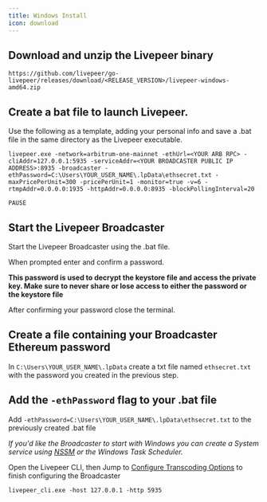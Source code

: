```yaml
---
title: Windows Install
icon: download
---
```


## Download and unzip the Livepeer binary

```
https://github.com/livepeer/go-livepeer/releases/download/<RELEASE_VERSION>/livepeer-windows-amd64.zip

```
## Create a bat file to launch Livepeer.  

Use the following as a template, adding your personal info and save a .bat file in the same directory as the Livepeer executable.

```
livepeer.exe -network=arbitrum-one-mainnet -ethUrl=<YOUR ARB RPC> -cliAddr=127.0.0.1:5935 -serviceAddr=<YOUR BROADCASTER PUBLIC IP ADDRESS>:8935 -broadcaster -ethPassword=C:\Users\YOUR_USER_NAME\.lpData\ethsecret.txt -maxPricePerUnit=300 -pricePerUnit=1 -monitor=true -v=6 -rtmpAddr=0.0.0.0:1935 -httpAddr=0.0.0.0:8935 -blockPollingInterval=20

PAUSE
```
## Start the Livepeer Broadcaster

Start the Livepeer Broadcaster using the .bat file.

When prompted enter and confirm a password. 

**This password is used to decrypt the keystore file and access the private key. Make sure to never share or lose access to either the password or the keystore file**

After confirming your password close the terminal.

## Create a file containing your Broadcaster Ethereum password

In `C:\Users\YOUR_USER_NAME\.lpData` create a txt file named `ethsecret.txt` with the password you created in the previous step.

## Add the `-ethPassword` flag to your .bat file

Add `-ethPassword=C:\Users\YOUR_USER_NAME\.lpData\ethsecret.txt` to the previously created .bat file

*If you'd like the Broadcaster to start with Windows you can create a System service using [NSSM](https://nssm.cc/) or the Windows Task Scheduler.*

Open the Livepeer CLI, then Jump to [Configure Transcoding Options](/broadcasters/guides/transcoding-options) to finish configuring the Broadcaster
```
livepeer_cli.exe -host 127.0.0.1 -http 5935
